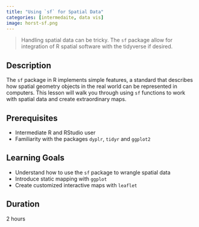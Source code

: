 ```yaml
---
title: "Using `sf` for Spatial Data"
categories: [intermedaite, data vis]
image: horst-sf.png
---
```


> Handling spatial data can be tricky. The `sf` package allow for integration of R spatial software with the tidyverse if desired.

## Description
The `sf` package in R implements simple features, a standard that describes how spatial geometry objects in the real world can be represented in computers. This lesson will walk you through using `sf` functions to work with spatial data and create extraordinary maps.

## Prerequisites
- Intermediate R and RStudio user
- Familiarity with the packages `dyplr`, `tidyr` and `ggplot2`

## Learning Goals
- Understand how to use the `sf` package to wrangle spatial data
- Introduce static mapping with `ggplot`
- Create customized interactive maps with `leaflet`

## Duration
2 hours
